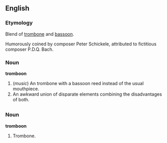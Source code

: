 ==English==

===Etymology===
Blend of [[trombone]] and [[bassoon]].

Humorously coined by composer Peter Schickele, attributed to fictitious composer P.D.Q. Bach.

===Noun===
'''tromboon'''

# (''music'') An trombone with a bassoon reed instead of the usual mouthpiece.
# An awkward union of disparate elements combining the disadvantages of both.

=={{nl}}==

===Noun===
'''tromboon'''

# Trombone.